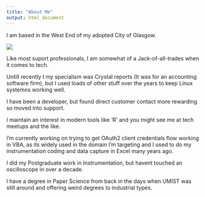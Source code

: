 ```yaml
---
title: "About Me"
output: html_document
---
```


I am based in the West End of my adopted City of Glasgow.

![](images/kelvinbridgebnw.jpg)  

Like most suport professionals, I am somewhat of a Jack-of-all-trades when it comes to tech.

Untill recently I my specialism was Crystal reports (It was for an accounting software firm), but I used loads of other stuff over the years to keep Linux systemns working well.

I have been a developer, but found direct customer contact more rewarding so moved into support.

I maintain an interest in modern tools like 'R' and you might see me at tech meetups and the like.

I'm currently working on trying to get OAuth2 client credentials flow working in VBA, as its widely used in the domain I'm targeting and I used to do my instrumentation coding and data capture in Excel many years ago.

I did my Postgraduate work in Instrumentation, but havent touched an oscilloscope in over a decade.

I have a degree in Paper Science from back in the days when UMIST was still around and offering weird degrees to industrial types.
